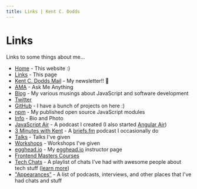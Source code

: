 ```yaml
---
title: Links | Kent C. Dodds
---
```


# Links

Links to some things about me...

- [Home](http://kentcdodds.com) - This website :)
- [Links](http://kentcdodds.com/links) - This page
- [Kent C. Dodds Mail](https://kcd.im/news) - My newsletter!! 💌
- [AMA](https://kcd.im/ama) - Ask Me Anything
- [Blog](https://kcd.im/blog) - My various musings about JavaScript and software
  development
- [Twitter](https://kcd.im/twitter)
- [GitHub](https://kcd.im/github) - I have a bunch of projects on here :)
- [npm](https://kcd.im/npm) - My published open source JavaScript modules
- [Info](/info) - Bio and Photo
- [JavaScript Air](https://javascriptair.com) - A podcast I created (I also
  started [Angular Air](http://angularair.com))
- [3 Minutes with Kent](https://kcd.im/3-mins) - A
  [briefs.fm](https://briefs.fm) podcast I occasionally do
- [Talks](/talks) - Talks I've given
- [Workshops](https://kcd.im/workshops) - Workshops I've given
- [egghead.io](https://kcd.im/egghead) - My [egghead.io](https://egghead.io)
  instructor page
- [Frontend Masters Courses](https://frontendmasters.com/courses)
- [Tech Chats](https://kcd.im/tech-chats) - A playlist of chats I've had with
  awesome people about tech stuff
  ([learn more](https://github.com/kentcdodds/ama/issues/125))
- ["Appearances"](https://kcd.im/appearances) - A list of podcasts, interviews,
  and other places that I've had chats and stuff
